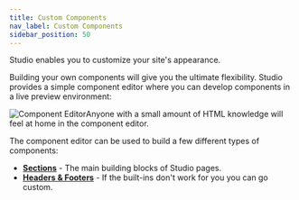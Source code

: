 ```yaml
---
title: Custom Components
nav_label: Custom Components
sidebar_position: 50
---
```


Studio enables you to customize your site's appearance.

Building your own components will give you the ultimate flexibility. Studio provides a simple component editor where you can develop components in a live preview environment:

![Component Editor](/assets/unstack-component-editor.png)Anyone with a small amount of HTML knowledge will feel at home in the component editor.

The component editor can be used to build a few different types of components:

* [**Sections**](/docs/studio/developers/components/section) - The main building blocks of Studio pages.
* [**Headers & Footers**](/docs/studio/developers/components/header-and-footer) - If the built-ins don't work for you you can go custom.
